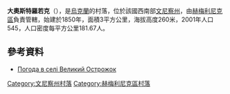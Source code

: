 {{coord|49|42|36|N|28|16|16|E|scale:30000|display=title}}

'''大奧斯特羅若克'''（{{lang-uk|Великий Острожок}}），是[[烏克蘭|烏克蘭]]的村落，位於該國西南部[[文尼察州|文尼察州]]，由[[赫梅利尼克區|赫梅利尼克區]]負責管轄，始建於1850年，面積3平方公里，海拔高度260米，2001年人口545，人口密度每平方公里181.67人。

==參考資料==
*[http://weather.in.ua/ua/vinnickaja/2913 Погода в селі Великий Острожок] {{Wayback|url=http://weather.in.ua/ua/vinnickaja/2913 |date=20111220073944 }}

[[Category:文尼察州村落|Category:文尼察州村落]]
[[Category:赫梅利尼克區村落|Category:赫梅利尼克區村落]]


{{Vinnytsia-geo-stub}}